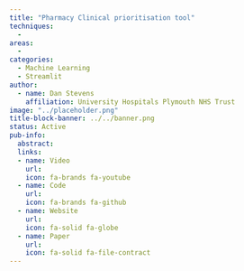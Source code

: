```yaml
---
title: "Pharmacy Clinical prioritisation tool"
techniques:
  -
areas:
  -
categories:
  - Machine Learning
  - Streamlit
author:
  - name: Dan Stevens
    affiliation: University Hospitals Plymouth NHS Trust
image: "../placeholder.png"
title-block-banner: ../../banner.png
status: Active
pub-info:
  abstract:
  links:
  - name: Video
    url:
    icon: fa-brands fa-youtube
  - name: Code
    url:
    icon: fa-brands fa-github
  - name: Website
    url:
    icon: fa-solid fa-globe
  - name: Paper
    url:
    icon: fa-solid fa-file-contract
---
```



